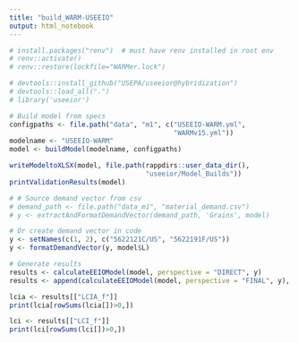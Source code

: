 ```yaml
---
title: "build_WARM-USEEIO"
output: html_notebook
---
```


```r
# install.packages("renv")  # must have renv installed in root env
# renv::activate()
# renv::restore(lockfile="WARMer.lock")

# devtools::install_github("USEPA/useeior@hybridization")
# devtools::load_all(".")
# library('useeior')

# Build model from specs
configpaths <- file.path("data", "m1", c("USEEIO-WARM.yml",
                                         "WARMv15.yml"))
modelname <- "USEEIO-WARM"
model <- buildModel(modelname, configpaths)

writeModeltoXLSX(model, file.path(rappdirs::user_data_dir(),
                                  "useeior/Model_Builds"))
printValidationResults(model)

# # Source demand vector from csv
# demand_path <- file.path("data_m1", "material_demand.csv")
# y <- extractAndFormatDemandVector(demand_path, 'Grains', model)

# Or create demand vector in code
y <- setNames(c(1, 2), c("5622121C/US", "5622191F/US"))
y <- formatDemandVector(y, model$L)

# Generate results
results <- calculateEEIOModel(model, perspective = "DIRECT", y)
results <- append(calculateEEIOModel(model, perspective = "FINAL", y), results)

lcia <- results[["LCIA_f"]]
print(lcia[rowSums(lcia[])>0,])

lci <- results[["LCI_f"]]
print(lci[rowSums(lci[])>0,])


```
